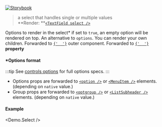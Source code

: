 
[![Storybook](https://img.shields.io/badge/Storybook-%23E06A8C?style=flat-square&logo=storybook&labelColor=%23ececec)](https://master--6193c82ff0559c003a4fdcba.chromatic.com?path=/story/controls-select--default-control)

> a select that handles single or multiple values<br />
> **Render: **[`<TextField select />`](https://mui.com/components/text-fields/#select)

<Props>
  <CommonProps />

  <Prop icon="cf.png" name="options" type="object">
    Options to render in the select*
  </Prop>

  <Prop icon="cf.png" name="allowEmpty" type="boolean" defaultValue="false">
    if set to <code>true</code>, an empty option will be rendered on top.
  </Prop>

  <Prop icon="react.png" name="children" type="node">
    An alternative to <code>options</code>. You can render your own children.
  </Prop>

  <Prop icon="mui.png" name="textFieldProps" type="object">
    Forwarded to <a href="https://mui.com/components/text-fields/" target="_blank"><code>{' <TextField /> '}</code></a> outer component.
  </Prop>

  <Prop icon="mui.png" name="{...props}" type="object">
    Forwarded to <a href="https://mui.com/api/text-field/#props" target="_blank"><code>{' <TextField SelectProps={...} /> '}</code></a> <strong>property</strong>
  </Prop>
</Props>

#### *Options format

:::tip
See [controls options](./controls-options) for full options specs.
:::

- Options props are forwarded to [`<option />`](https://developer.mozilla.org/en-US/docs/Web/HTML/Element/option) or [`<MenuItem />`](https://mui.com/api/menu-item/) elements. (depending on `native` value.)
- Group props are forwarded to [`<optgroup />`](https://developer.mozilla.org/en-US/docs/Web/HTML/Element/optgroup) or [`<ListSubheader />`](https://mui.com/api/list-subheader/) elements. (depending on `native` value.)

#### Example
<Demo.Select />